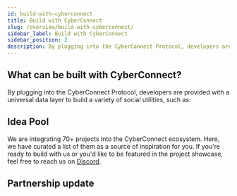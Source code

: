 ```yaml
---
id: build-with-cyberconnect
title: Build with CyberConnect
slug: /overview/build-with-cyberconnect/
sidebar_label: Build with CyberConnect
sidebar_position: 2
description: By plugging into the CyberConnect Protocol, developers are provided with a universal data layer to build a variety of social utilities.
---
```


<head>
    <script src="https://platform.twitter.com/widgets.js" charSet="utf-8"></script>
</head>

## What can be built with CyberConnect?
By plugging into the CyberConnect Protocol, developers are provided with a universal data layer to build a variety of social utilities, such as:


<UsecaseCards />

## Idea Pool
We are integrating 70+ projects into the CyberConnect ecosystem. Here, we have curated a list of them as a source of inspiration for you. If you're ready to build with us or you'd like to be featured in the project showcase, feel free to reach us on [Discord](https://cyberconnect.fyi/discord).


<ShowcaseCards />

## Partnership update


<PartnershipTwitterCards />
